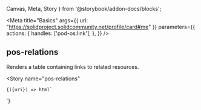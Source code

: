 
  Canvas,
  Meta,
  Story
} from '@storybook/addon-docs/blocks';

<Meta
  title="Basics"
  args={{ uri: "https://solidproject.solidcommunity.net/profile/card#me" }}
  parameters={{
    actions: {
      handles: ['pod-os:link'],
    },
  }}
/>


## pos-relations

Renders a table containing links to related resources.

<Canvas
  withSource="open">
  <Story
    name="pos-relations"
  >
    {({uri}) => html`
<pos-resource uri=${uri}>
   <pos-relations />
</pos-resource>
    `}
  </Story>
</Canvas>
